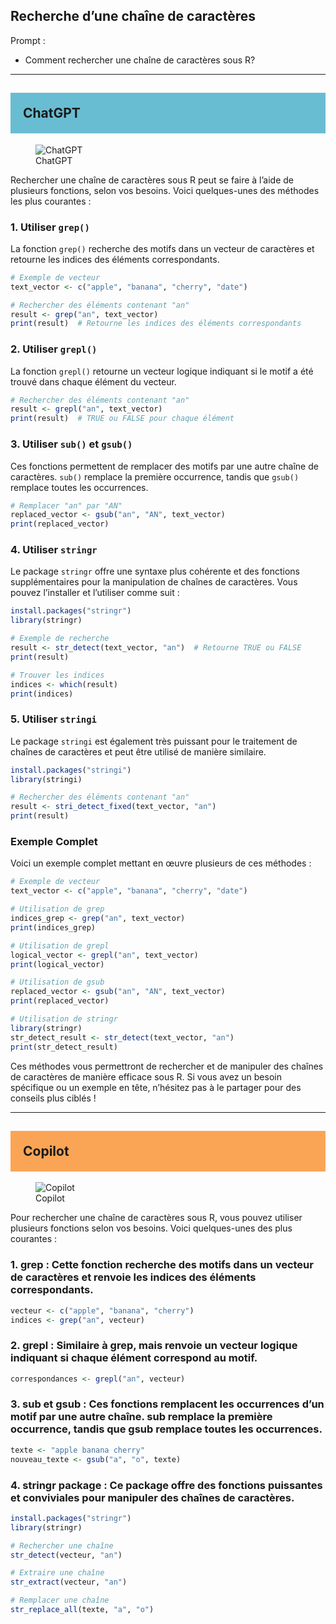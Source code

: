 ## Recherche d'une chaîne de caractères

::: {.callout-note appearance="simple"}
Prompt : 

* Comment rechercher une chaîne de caractères sous R?


:::

----

## ChatGPT {style="background-color: #69bdd2; padding: 20px;"}
![ChatGPT](../img/ChatGPT.PNG)

Rechercher une chaîne de caractères sous R peut se faire à l'aide de plusieurs fonctions, selon vos besoins. Voici quelques-unes des méthodes les plus courantes :

### 1. Utiliser `grep()`

La fonction `grep()` recherche des motifs dans un vecteur de caractères et retourne les indices des éléments correspondants.

```R
# Exemple de vecteur
text_vector <- c("apple", "banana", "cherry", "date")

# Rechercher des éléments contenant "an"
result <- grep("an", text_vector)
print(result)  # Retourne les indices des éléments correspondants
```

### 2. Utiliser `grepl()`

La fonction `grepl()` retourne un vecteur logique indiquant si le motif a été trouvé dans chaque élément du vecteur.

```R
# Rechercher des éléments contenant "an"
result <- grepl("an", text_vector)
print(result)  # TRUE ou FALSE pour chaque élément
```

### 3. Utiliser `sub()` et `gsub()`

Ces fonctions permettent de remplacer des motifs par une autre chaîne de caractères. `sub()` remplace la première occurrence, tandis que `gsub()` remplace toutes les occurrences.

```R
# Remplacer "an" par "AN"
replaced_vector <- gsub("an", "AN", text_vector)
print(replaced_vector)
```

### 4. Utiliser `stringr`

Le package `stringr` offre une syntaxe plus cohérente et des fonctions supplémentaires pour la manipulation de chaînes de caractères. Vous pouvez l'installer et l'utiliser comme suit :

```R
install.packages("stringr")
library(stringr)

# Exemple de recherche
result <- str_detect(text_vector, "an")  # Retourne TRUE ou FALSE
print(result)

# Trouver les indices
indices <- which(result)
print(indices)
```

### 5. Utiliser `stringi`

Le package `stringi` est également très puissant pour le traitement de chaînes de caractères et peut être utilisé de manière similaire.

```R
install.packages("stringi")
library(stringi)

# Rechercher des éléments contenant "an"
result <- stri_detect_fixed(text_vector, "an")
print(result)
```

### Exemple Complet

Voici un exemple complet mettant en œuvre plusieurs de ces méthodes :

```R
# Exemple de vecteur
text_vector <- c("apple", "banana", "cherry", "date")

# Utilisation de grep
indices_grep <- grep("an", text_vector)
print(indices_grep)

# Utilisation de grepl
logical_vector <- grepl("an", text_vector)
print(logical_vector)

# Utilisation de gsub
replaced_vector <- gsub("an", "AN", text_vector)
print(replaced_vector)

# Utilisation de stringr
library(stringr)
str_detect_result <- str_detect(text_vector, "an")
print(str_detect_result)
```

Ces méthodes vous permettront de rechercher et de manipuler des chaînes de caractères de manière efficace sous R. Si vous avez un besoin spécifique ou un exemple en tête, n'hésitez pas à le partager pour des conseils plus ciblés !


----

## Copilot {style="background-color: #faa555; padding: 20px;"}
![Copilot](../img/copilot.PNG)


Pour rechercher une chaîne de caractères sous R, vous pouvez utiliser plusieurs fonctions selon vos besoins. Voici quelques-unes des plus courantes :

### 1. grep : Cette fonction recherche des motifs dans un vecteur de caractères et renvoie les indices des éléments correspondants.

```R
vecteur <- c("apple", "banana", "cherry")
indices <- grep("an", vecteur)
```

### 2. grepl : Similaire à grep, mais renvoie un vecteur logique indiquant si chaque élément correspond au motif.


```R
correspondances <- grepl("an", vecteur)
```

### 3. sub et gsub : Ces fonctions remplacent les occurrences d’un motif par une autre chaîne. sub remplace la première occurrence, tandis que gsub remplace toutes les occurrences.

```R
texte <- "apple banana cherry"
nouveau_texte <- gsub("a", "o", texte)
```

### 4. stringr package : Ce package offre des fonctions puissantes et conviviales pour manipuler des chaînes de caractères.

```R
install.packages("stringr")
library(stringr)

# Rechercher une chaîne
str_detect(vecteur, "an")

# Extraire une chaîne
str_extract(vecteur, "an")

# Remplacer une chaîne
str_replace_all(texte, "a", "o")
```







